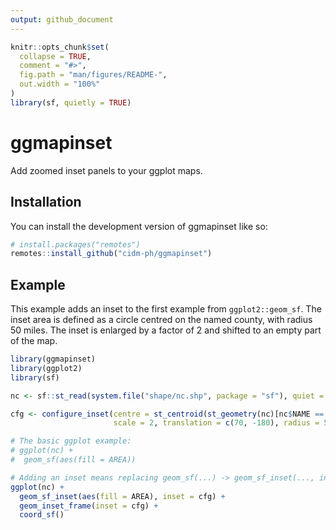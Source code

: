 ```yaml
---
output: github_document
---
```


<!-- README.md is generated from README.Rmd. Please edit that file -->

```r
knitr::opts_chunk$set(
  collapse = TRUE,
  comment = "#>",
  fig.path = "man/figures/README-",
  out.width = "100%"
)
library(sf, quietly = TRUE)
```

# ggmapinset

<!-- badges: start -->

<!-- badges: end -->

Add zoomed inset panels to your ggplot maps.

## Installation

You can install the development version of ggmapinset like so:

``` r
# install.packages("remotes")
remotes::install_github("cidm-ph/ggmapinset")
```

## Example

This example adds an inset to the first example from `ggplot2::geom_sf`.
The inset area is defined as a circle centred on the named county, with radius
50 miles. The inset is enlarged by a factor of 2 and shifted to an empty part
of the map.

```r
library(ggmapinset)
library(ggplot2)
library(sf)

nc <- sf::st_read(system.file("shape/nc.shp", package = "sf"), quiet = TRUE)

cfg <- configure_inset(centre = st_centroid(st_geometry(nc)[nc$NAME == "Yancey"]),
                       scale = 2, translation = c(70, -180), radius = 50, units = "mi")

# The basic ggplot example:
# ggplot(nc) +
#  geom_sf(aes(fill = AREA))

# Adding an inset means replacing geom_sf(...) -> geom_sf_inset(..., inset = cfg)
ggplot(nc) +
  geom_sf_inset(aes(fill = AREA), inset = cfg) +
  geom_inset_frame(inset = cfg) +
  coord_sf()
```

